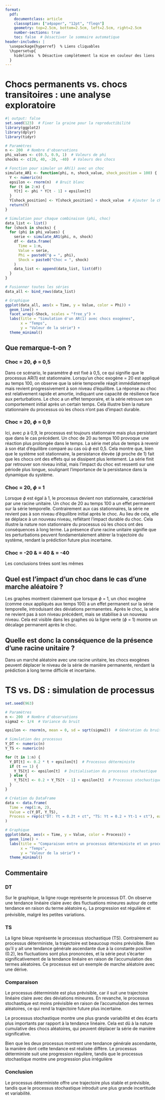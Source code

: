 ---
format: 
  pdf:
    documentclass: article
    classoption: ["a4paper", "12pt", "fleqn"]
    geometry: top=2.5cm, bottom=2.5cm, left=2.5cm, right=2.5cm
    number-sections: true
    toc: false  # Désactiver le sommaire automatique
header-includes: |
  \usepackage{hyperref}  % Liens cliquables
  \hypersetup{
    hidelinks  % Désactive complètement la mise en couleur des liens
  }
---

```{=tex}
\begin{titlepage}
    \begin{center}
        \vspace{\fill}  % Ajoute de l'espace flexible avant

        {\LARGE \textbf{Séries temporelles univariées}}\\
        \vspace{0.5cm}
        {\Large M1 ECAP -- Séance 4 -- Année 2024/2025}\\
        
        \vspace{2cm}
        
        {\Large \textbf{TD4 ANALYSE DE LA NON-STATIONARITÉ ET RACINES UNITAIRES}}\\
        \vspace{0.5cm}
        \textit{Responsable d'enseignement : Benoît SÉVI}\\
        \href{mailto:benoit.sevi@univ-nantes.fr}{benoit.sevi@univ-nantes.fr}\\
        
        \vspace{1.5cm}
        
        {\large \textbf{Timothée CADET, Arthur ERNOUL DE LA PROVOTE}}
        
        \vspace{\fill}  % Ajoute de l'espace flexible après
        
        {\large \today}
    \end{center}
\end{titlepage}
\begingroup
\hypersetup{linkcolor=black}
\tableofcontents
\endgroup
```

#  Chocs permanents vs. chocs transitoires : une analyse exploratoire

```{r}
#| output: false
set.seed(123)  # Fixer la graine pour la reproductibilité
library(ggplot2)
library(dplyr)
library(tidyr)
```


```{r}
# Paramètres
n <- 200  # Nombre d'observations
phi_values <- c(0.5, 0.9, 1)  # Valeurs de phi
shocks <- c(20, 40, -20, -40)  # Valeurs des chocs

# Fonction pour simuler un AR(1) avec un choc
simulate_AR1 <- function(phi, n, shock_value, shock_position = 100) {
  Y <- numeric(n)
  epsilon <- rnorm(n)  # Bruit blanc
  for (t in 2:n) {
    Y[t] <- phi * Y[t - 1] + epsilon[t]
  }
  Y[shock_position] <- Y[shock_position] + shock_value  # Ajouter le choc
  return(Y)
}

# Simulation pour chaque combinaison (phi, choc)
data_list <- list()
for (shock in shocks) {
  for (phi in phi_values) {
    serie <- simulate_AR1(phi, n, shock)
    df <- data.frame(
      Time = 1:n,
      Value = serie,
      Phi = paste0("ϕ = ", phi),
      Shock = paste0("Choc = ", shock)
    )
    data_list <- append(data_list, list(df))
  }
}

# Fusionner toutes les séries
data_all <- bind_rows(data_list)
```


```{r}
# Graphique
ggplot(data_all, aes(x = Time, y = Value, color = Phi)) +
  geom_line() +
  facet_wrap(~Shock, scales = "free_y") +
  labs(title = "Simulation d'un AR(1) avec chocs exogènes",
       x = "Temps",
       y = "Valeur de la série") +
  theme_minimal()

```



## Que remarque-t-on ? 

### Choc = 20, $\phi$ = 0,5

Dans ce scénario, le paramètre $\phi$ est fixé à 0,5, ce qui signifie que le processus AR(1) est stationnaire. Lorsqu'un choc exogène = 20 est appliqué au temps 100, on observe que la série temporelle réagit immédiatement mais revient progressivement à son niveau d'équilibre. La réponse au choc est relativement rapide et amortie, indiquant une capacité de résilience face aux perturbations. Le choc a un effet temporaire, et la série retrouve son comportement initial après un certain temps. Cela illustre bien la nature stationnaire du processus où les chocs n'ont pas d'impact durable.

### Choc = 20, $\phi$ = 0,9

Ici, avec ρ à 0,9, le processus est toujours stationnaire mais plus persistant que dans le cas précédent. Un choc de 20 au temps 100 provoque une réaction plus prolongée dans le temps. La série met plus de temps à revenir à son état d'équilibre comparé au cas où $\phi$ est 0,5. Cela montre que, bien que le système soit stationnaire, la persistance élevée ($\phi$ proche de 1) fait que les chocs ont des effets qui se dissipent plus lentement. La série finit par retrouver son niveau initial, mais l'impact du choc est ressenti sur une période plus longue, soulignant l'importance de la persistance dans la dynamique du système.

### Choc = 20, $\phi$ = 1

Lorsque $\phi$ est égal à 1, le processus devient non stationnaire, caractérisé par une racine unitaire. Un choc de 20 au temps 100 a un effet permanent sur la série temporelle. Contrairement aux cas stationnaires, la série ne revient pas à son niveau d'équilibre initial après le choc. Au lieu de cela, elle se déplace à un nouveau niveau, reflétant l'impact durable du choc. Cela illustre la nature non stationnaire du processus où les chocs ont des conséquences à long terme. La présence d'une racine unitaire signifie que les perturbations peuvent fondamentalement altérer la trajectoire du système, rendant la prédiction future plus incertaine.


### Choc = -20 & = 40 & = -40

Les conclusions tirées sont les mêmes

## Quel est l’impact d’un choc dans le cas d’une marche aléatoire ?

Les graphes montrent clairement que lorsque $\phi$ = 1, un choc exogène (comme ceux appliqués aux temps 100) a un effet permanent sur la série temporelle, introduisant des déviations permanentes. Après le choc, la série ne revient pas à son niveau précédent, mais se stabilise à un nouveau niveau. Cela est visible dans les graphes où la ligne verte ($\phi$ = 1) montre un décalage permanent après le choc.

##  Quelle est donc la conséquence de la présence d’une racine unitaire ?

Dans un marché aléatoire avec une racine unitaire, les chocs exogènes peuvent déplacer le niveau de la série de manière permanente, rendant la prédiction à long terme difficile et incertaine.


# TS vs. DS : simulation de processus


```{r}
set.seed(963)

# Paramètres
n <- 200  # Nombre d'observations
sigma2 <- 1/4  # Variance du bruit

epsilon <- rnorm(n, mean = 0, sd = sqrt(sigma2))  # Génération du bruit blanc

# Simulation des processus
Y_DT <- numeric(n)
Y_TS <- numeric(n)

for (t in 1:n) {
  Y_DT[t] <- 0.2 * t + epsilon[t]  # Processus déterministe
  if (t == 1) {
    Y_TS[t] <- epsilon[t]  # Initialisation du processus stochastique
  } else {
    Y_TS[t] <- 0.2 + Y_TS[t - 1] + epsilon[t]  # Processus stochastique
  }
}

# Création du DataFrame
data <- data.frame(
  Time = rep(1:n, 2),
  Value = c(Y_DT, Y_TS),
  Process = rep(c("DT: Yt = 0.2t + εt", "TS: Yt = 0.2 + Yt-1 + εt"), each = n)
)

# Graphique
ggplot(data, aes(x = Time, y = Value, color = Process)) +
  geom_line() +
  labs(title = "Comparaison entre un processus déterministe et un processus stochastique",
       x = "Temps",
       y = "Valeur de la série") +
  theme_minimal()
```

## Commentaire

### DT

Sur le graphique, la ligne rouge représente le processus DT. On observe une tendance linéaire claire avec des fluctuations mineures autour de cette tendance en raison du terme aléatoire $\epsilon_t$. La progression est régulière et prévisible, malgré les petites variations.

### TS

La ligne bleue représente le processus stochastique (TS). Contrairement au processus déterministe, la trajectoire est beaucoup moins prévisible. Bien qu'il y ait une tendance générale ascendante due à la constante positive (0.2), les fluctuations sont plus prononcées, et la série peut s'écarter significativement de la tendance linéaire en raison de l'accumulation des termes aléatoires. Ce processus est un exemple de marche aléatoire avec une dérive.

### Comparaison

  Le processus déterministe est plus prévisible, car il suit une trajectoire linéaire claire avec des déviations mineures. En revanche, le processus stochastique est moins prévisible en raison de l'accumulation des termes aléatoires, ce qui rend la trajectoire future plus incertaine.

  Le processus stochastique montre une plus grande variabilité et des écarts plus importants par rapport à la tendance linéaire. Cela est dû à la nature cumulative des chocs aléatoires, qui peuvent déplacer la série de manière significative.

  Bien que les deux processus montrent une tendance générale ascendante, la manière dont cette tendance est réalisée diffère. Le processus déterministe suit une progression régulière, tandis que le processus stochastique montre une progression plus irrégulière

### Conclusion

 Le processus déterministe offre une trajectoire plus stable et prévisible, tandis que le processus stochastique introduit une plus grande incertitude et variabilité.







